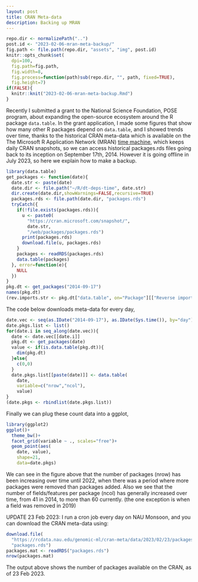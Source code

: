 ```yaml
---
layout: post
title: CRAN Meta-data
description: Backing up MRAN
---
```


```r
repo.dir <- normalizePath("..")
post.id <- "2023-02-06-mran-meta-backup/"
fig.path <- file.path(repo.dir, "assets", "img", post.id)
knitr::opts_chunk$set(
  dpi=100,
  fig.path=fig.path,
  fig.width=8,
  fig.process=function(path)sub(repo.dir, "", path, fixed=TRUE),
  fig.height=7)
if(FALSE){
  knitr::knit("2023-02-06-mran-meta-backup.Rmd")
}
```

Recently I submitted a grant to the National Science Foundation, POSE
program, about expanding the open-source ecosystem around the R
package `data.table`. In the grant application, I made some figures
that show how many other R packages depend on `data.table`, and I
showed trends over time, thanks to the historical CRAN meta-data which
is available on the The Microsoft R Application Network (MRAN) [time
machine](https://mran.microsoft.com/documents/rro/reproducibility#timemachine),
which keeps daily CRAN snapshots, so we can access historical
packages.rds files going back to its inception on September
17th, 2014. However it is going offline in July 2023, so here we
explain how to make a backup.

```r
library(data.table)
get_packages <- function(date){
  date.str <- paste(date)
  date.dir <- file.path("~/R/dt-deps-time", date.str)
  dir.create(date.dir,showWarnings=FALSE,recursive=TRUE)
  packages.rds <- file.path(date.dir, "packages.rds")
  tryCatch({
    if(!file.exists(packages.rds)){
      u <- paste0(
        "https://cran.microsoft.com/snapshot/",
        date.str,
        "/web/packages/packages.rds")
      print(packages.rds)
      download.file(u, packages.rds)
    }
    packages <- readRDS(packages.rds)
    data.table(packages)
  }, error=function(e){
    NULL
  })
}
pkg.dt <- get_packages("2014-09-17")
names(pkg.dt)
(rev.imports.str <- pkg.dt["data.table", on="Package"][["Reverse imports"]])
```

The code below downloads meta-data for every day,

```r
date.vec <- seq(as.IDate("2014-09-17"), as.IDate(Sys.time()), by="day")
date.pkgs.list <- list()
for(date.i in seq_along(date.vec)){
  date <- date.vec[[date.i]]
  pkg.dt <- get_packages(date)
  value <- if(is.data.table(pkg.dt)){
    dim(pkg.dt)
  }else{
    c(0,0)
  }
  date.pkgs.list[[paste(date)]] <- data.table(
    date,
    variable=c("nrow","ncol"),
    value)
}
(date.pkgs <- rbindlist(date.pkgs.list))
```

Finally we can plug these count data into a ggplot,

```r
library(ggplot2)
ggplot()+
  theme_bw()+
  facet_grid(variable ~ ., scales="free")+
  geom_point(aes(
    date, value),
    shape=21,
    data=date.pkgs)
```

We can see in the figure above that the number of packages (nrow) has
been increasing over time until 2022, when there was a period where
more packages were removed than packages added. Also we see that the
number of fields/features per package (ncol) has generally increased
over time, from 41 in 2014, to more than 60 currently. (the one
exception is when a field was removed in 2019)

UPDATE 23 Feb 2023: I run a cron job every day on NAU Monsoon, and you
can download the CRAN meta-data using:

```r
download.file(
  "https://rcdata.nau.edu/genomic-ml/cran-meta/data/2023/02/23/packages.rds",
  "packages.rds")
packages.mat <- readRDS("packages.rds")
nrow(packages.mat)
```

The output above shows the number of packages available on the CRAN,
as of 23 Feb 2023.
